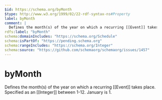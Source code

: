 ```yaml
---
$id: https://schema.org/byMonth
$type: http://www.w3.org/1999/02/22-rdf-syntax-ns#Property
label: byMonth
comment: |
  Defines the month(s) of the year on which a recurring [[Event]] takes place. Specified as an [[Integer]] between 1-12. January is 1.
rdfs:label: "byMonth"
schema:domainIncludes: "https://schema.org/Schedule"
schema:isPartOf: "https://pending.schema.org"
schema:rangeIncludes: "https://schema.org/Integer"
schema:source: "https://github.com/schemaorg/schemaorg/issues/1457"
---
```


# byMonth

Defines the month(s) of the year on which a recurring [[Event]] takes place. Specified as an [[Integer]] between 1-12. January is 1.

